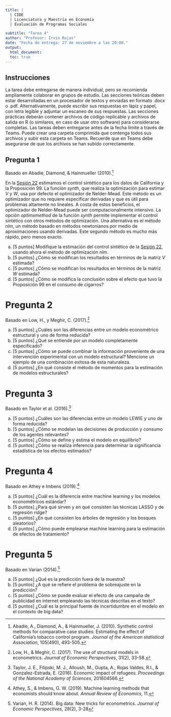 ```yaml
---
title: |
  | CIDE
  | Licenciatura y Maestría en Economía
  | Evaluación de Programas Sociales

subtitle: "Tarea 4"
author: "Profesor: Irvin Rojas"
date: "Fecha de entrega: 27 de noviembre a las 20:00."
output:
  html_document:
  toc: true
---
```

  
## Instrucciones
  
La tarea debe entregarse de manera individual, pero se recomienda ampliamente colaborar en grupos de estudio. Las secciones teóricas deben estar desarrolladas en un procesador de textos y enviadas en formato .docx o .pdf. Alternativamente, puede escribir sus respuestas en lápiz y papel, con letra legible y adjuntar un escaneo de sus respuestas. Las secciones prácticas deberán contener archivos de código replicable y archivos de salida en R (o similares, en caso de usar otro software) para considerarse completas. Las tareas deben entregarse antes de la fecha límite a través de Teams. Puede crear una carpeta comprimida que contenga todos sus archivos y subir esta carpeta en Teams. Recuerde que en Teams debe asegurarse de que los archivos se han subido correctamente.

## Pregunta 1

Basado en Abadie, Diamond, & Hainmueller (2010).[^1]

En la [Sesión 22](https://rojasirvin.github.io/EPS2020/sesiones/s22/sesion22.html#1) estimamos el control sintético para los datos de California y la Proposición 99. La función *synth*, que realiza la optimización para estimar $V$ y $W$, usa por defecto el optimizador de Nelder-Mead. Este método es un optimizador que no requiere especificar derivadas y que es útil para problemas altamente no lineales. A costa de estos beneficios, el optimizador de Nelder-Mead puede ser computacionalmente intensivo. La opción *optimxmethod* de la función *synth* permite implementar el control sintético con otros métodos de optimización. Una alternativa es el método *nlm*, un método basado en métodos newtonianos por medio de aproximaciones usando derivadas. Este segundo método es mucho más rápido, pero menos exacto.

a. [5 puntos] Modifique la estimación del control sintético de la [Sesión 22](https://rojasirvin.github.io/EPS2020/sesiones/s22/sesion22.html#5), usando ahora el método de optimización *nlm*.
a. [5 puntos] ¿Cómo se modifican los resultados en términos de la matriz $V$ estimada?
a. [5 puntos] ¿Cómo se modifican los resultados en términos de la matriz $W$ estimada?
a. [5 puntos] ¿Cómo se modifica la conclusión sobre el efecto que tuvo la Proposición 99 en el consumo de cigarros?

[^1]: Abadie, A., Diamond, A., & Hainmueller, J. (2010). Synthetic control methods for comparative case studies: Estimating the effect of California’s tobacco control program. *Journal of the American statistical Association*, 105(490), 493-505.  

# Pregunta 2

Basado en Low, H., y Meghir, C. (2017).[^2]

a. [5 puntos] ¿Cuáles son las diferencias entre un modelo econométrico estructural y uno de forma reducida?
a. [5 puntos] ¿Qué se entiende por un modelo completamente especificado?
a. [5 puntos] ¿Cómo se puede combinar la información proveniente de una intervención experimental con un modelo estructural? Mencione un ejemplo de una combinación exitosa de esta naturaleza.
a. [5 puntos] ¿En qué consiste el método de momentos para la estimación de modelos estructurales?

[^2]: Low, H., & Meghir, C. (2017). The use of structural models in econometrics. *Journal of Economic Perspectives*, 31(2), 33-58.

# Pregunta 3

Basado en Taylor et al. (2016).[^3]

a. [5 puntos] ¿Cuáles son las diferencias entre un modelo LEWIE y uno de forma reducida?
a. [5 puntos] ¿Cómo se modelan las decisiones de producción y consumo de los agentes relevantes?
a. [5 puntos] ¿Cómo se define y estima el modelo en equilibrio? 
a. [5 puntos] ¿Cómo se realiza inferencia para determinar la significancia estadística de los efectos estimados?

[^3]: Taylor, J. E., Filipski, M. J., Alloush, M., Gupta, A., Rojas Valdes, R.I., & Gonzalez-Estrada, E. (2016). Economic impact of refugees. *Proceedings of the National Academy of Sciences*, 201604566.

# Pregunta 4

Basado en Athey e Imbens (2019).[^4]

a. [5 puntos] ¿Cuál es la diferencia entre machine learning y los modelos econométricos estándar?
a. [5 puntos] ¿Para qué sirven y en qué consisten las técnicas LASSO y de regresión ridge?
a. [5 puntos] ¿En qué consisten los árboles de regresión y los bosques aleatorios?
a. [5 puntos] ¿Cómo puede emplearse machine learning para la estimación de efectos de tratamiento?

[^4]: Athey, S., & Imbens, G. W. (2019). Machine learning methods that economists should know about. *Annual Review of Economics*, 11.

# Pregunta 5

Basado en Varían (2014).[^5]

a. [5 puntos] ¿Qué es la predicción fuera de la muestra?
a. [5 puntos] ¿A qué se refiere el problema de sobreajuste en la predicción?
a. [5 puntos] ¿Cómo se puede evaluar el efecto de una campaña de publicidad en internet empleando las técnicas descritas en el texto?
a. [5 puntos] ¿Cuál es la principal fuente de incertidumbre en el modelo en el contexto de big data? 

[^5]: Varian, H. R. (2014). Big data: New tricks for econometrics. *Journal of Economic Perspectives*, 28(2), 3-28
